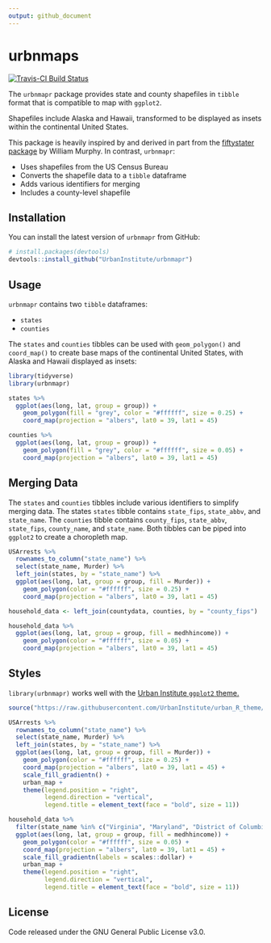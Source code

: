 ```yaml
---
output: github_document
---
```


<!-- README.md is generated from README.Rmd. Please edit that file -->

# urbnmaps

[![Travis-CI Build Status](https://travis-ci.org/UrbanInstitute/urbnmapr.svg?branch=master)](https://travis-ci.org/UrbanInstitute/urbnmapr)

The `urbnmapr` package provides state and county shapefiles in `tibble` format that is compatible to map with `ggplot2`.

Shapefiles include Alaska and Hawaii, transformed to be displayed as insets within the continental United States.

This package is heavily inspired by and derived in part from the [fiftystater package](https://cran.r-project.org/package=fiftystater) by William Murphy. In contrast, `urbnmapr`:

  - Uses shapefiles from the US Census Bureau
  - Converts the shapefile data to a `tibble` dataframe
  - Adds various identifiers for merging
  - Includes a county-level shapefile 

## Installation

You can install the latest version of `urbnmapr` from GitHub:

```r
# install.packages(devtools)
devtools::install_github("UrbanInstitute/urbnmapr")
```

## Usage

`urbnmapr` contains two `tibble` dataframes:

  - `states`
  - `counties`

The `states` and `counties` tibbles can be used with `geom_polygon()` and `coord_map()` to create base maps of the continental United States, with Alaska and Hawaii displayed as insets:

```r
library(tidyverse)
library(urbnmapr)

states %>%
  ggplot(aes(long, lat, group = group)) +
    geom_polygon(fill = "grey", color = "#ffffff", size = 0.25) +
    coord_map(projection = "albers", lat0 = 39, lat1 = 45)
```

```r
counties %>%
  ggplot(aes(long, lat, group = group)) +
    geom_polygon(fill = "grey", color = "#ffffff", size = 0.05) +
    coord_map(projection = "albers", lat0 = 39, lat1 = 45)
```

## Merging Data

The `states` and `counties` tibbles include various identifiers to simplify merging data. The states `states` tibble contains `state_fips`, `state_abbv`, and `state_name`. The `counties` tibble contains `county_fips`, `state_abbv`, `state_fips`,  `county_name`, and `state_name`. Both tibbles can be piped into `ggplot2` to create a choropleth map.

```r
USArrests %>%
  rownames_to_column("state_name") %>%
  select(state_name, Murder) %>%
  left_join(states, by = "state_name") %>%
  ggplot(aes(long, lat, group = group, fill = Murder)) +
    geom_polygon(color = "#ffffff", size = 0.25) +
    coord_map(projection = "albers", lat0 = 39, lat1 = 45)
```


```r
household_data <- left_join(countydata, counties, by = "county_fips") 

household_data %>%
  ggplot(aes(long, lat, group = group, fill = medhhincome)) +
    geom_polygon(color = "#ffffff", size = 0.05) +
    coord_map(projection = "albers", lat0 = 39, lat1 = 45)
```

## Styles

`library(urbnmapr)` works well with the [Urban Institute `ggplot2` theme.](https://github.com/UrbanInstitute/urban_R_theme)

```r
source("https://raw.githubusercontent.com/UrbanInstitute/urban_R_theme/urban_R_theme_revamp/urban_theme.R")
```

```r
USArrests %>%
  rownames_to_column("state_name") %>%
  select(state_name, Murder) %>%
  left_join(states, by = "state_name") %>%
  ggplot(aes(long, lat, group = group, fill = Murder)) +
    geom_polygon(color = "#ffffff", size = 0.25) +
    coord_map(projection = "albers", lat0 = 39, lat1 = 45) +
    scale_fill_gradientn() +
    urban_map +
    theme(legend.position = "right",
          legend.direction = "vertical",
          legend.title = element_text(face = "bold", size = 11))
```

```r
household_data %>%
  filter(state_name %in% c("Virginia", "Maryland", "District of Columbia")) %>%
  ggplot(aes(long, lat, group = group, fill = medhhincome)) +
    geom_polygon(color = "#ffffff", size = 0.05) +
    coord_map(projection = "albers", lat0 = 39, lat1 = 45) +
    scale_fill_gradientn(labels = scales::dollar) +
    urban_map +
    theme(legend.position = "right",
          legend.direction = "vertical",
          legend.title = element_text(face = "bold", size = 11))
```

## License

Code released under the GNU General Public License v3.0.
